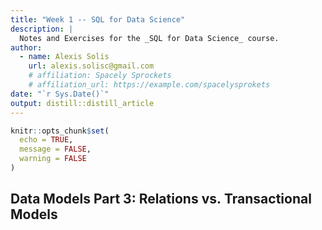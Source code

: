 ```yaml
---
title: "Week 1 -- SQL for Data Science"
description: |
  Notes and Exercises for the _SQL for Data Science_ course.
author:
  - name: Alexis Solis
    url: alexis.solisc@gmail.com  
    # affiliation: Spacely Sprockets
    # affiliation_url: https://example.com/spacelysprokets
date: "`r Sys.Date()`"
output: distill::distill_article
---
```


```r
knitr::opts_chunk$set(
  echo = TRUE,
  message = FALSE,
  warning = FALSE
)
```




## Data Models Part 3: Relations vs. Transactional Models

